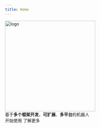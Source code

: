 ```yaml
---
title: Home
---
```



<div className={styles.hero}>
<div className={styles.heroInner}>
<Heading as="h1" className={styles.heroProjectTagline}>
<img
width="300"
className={styles.heroLogo}
src="https://s2.loli.net/2023/08/24/7HGPQ92Ro38yS6z.png"
alt="logo"
/>
<div className={styles.heroTitle}>
基于<b>多个框架开发</b>，<b>可扩展</b>、<b>多平台</b>的机器人
</div>
</Heading>
<div className={styles.indexCtas}>
<Link className="button button--primary" to="/docs/development/deploy">开始使用</Link>
<Link className="button button--info" to="/docs/intro">了解更多</Link>
</div>
</div>
</div>
<HomepageFeatures />
